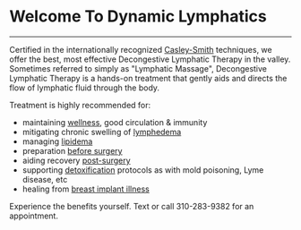# Welcome To Dynamic Lymphatics
___


Certified in the internationally recognized [Casley-Smith](http://www.casleysmithinternational.org/#section4) techniques, we offer the best, most effective Decongestive Lymphatic Therapy in the valley. Sometimes referred to simply as "Lymphatic Massage", Decongestive Lymphatic Therapy is a hands-on treatment that gently aids and directs the flow of lymphatic fluid through the body.

Treatment is highly recommended for:
- maintaining [wellness](/services/wellness), good circulation & immunity
- mitigating chronic swelling of [lymphedema](/services/lymphedema)
- managing [lipidema](/services/lymphedema)
- preparation [before surgery](/services/surgeries)
- aiding recovery [post-surgery](/services/surgeries)
- supporting [detoxification](/services/detoxification) protocols as with mold poisoning, Lyme disease, etc
- healing from [breast implant illness](/services/breastimplantillness) 

Experience the benefits yourself. Text or call 310-283-9382 for an appointment.
